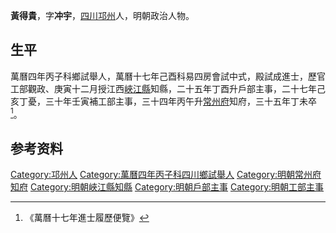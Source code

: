{{明清人物信息框
| 姓名 =黃得貴
| 圖片名稱=  
| 圖片大小 = 220px
| 圖片說明 =  
| 最高職務 = 常州府知府
| 國家 = 大明
| 爵位 =
| 籍貫 = [[四川|四川]][[邛州|邛州]]
| 字號 =  
| 諡號 = 
| 出生日期 = 嘉靖38年己未三月十二日（1559年4月19日）
| 出生地點 =
| 逝世日期 = 萬曆三十五年丁未〔1607年？月？日〕 
| 逝世地點 = 
| 墓葬 = 邛州西十里葫蘆灣<ref>「江南常州府知府黃得貴墓在州西十里葫蘆灣」《邛州志》</ref>
| 配偶 =  
| 親屬 = 曾祖黃鵬、祖黃琮〔舉人〕、父黃啟
| 出身 = 
*  出身
| 經歷 = 
| 著作 =  
*
*
*
}}
'''黃得貴'''{{BD|1559年|4月19日|1607年||}}，字'''冲宇'''，[[四川|四川]][[邛州|邛州]]人，明朝政治人物。

== 生平 ==
萬曆四年丙子科鄉試舉人，萬曆十七年己酉科易四房會試中式，殿試成進士，歷官工部觀政、庚寅十二月授江西[[峽江縣|峽江縣]]知縣，二十五年丁酉升戶部主事，二十七年己亥丁憂，三十年壬寅補工部主事，三十四年丙午升[[常州府|常州府]]知府，三十五年丁未卒<ref>《萬曆十七年進士履歷便覽》</ref>。

== 参考资料 ==
{{reflist}}

{{萬曆十七年己丑科殿試金榜}}

{{Authority control}}

{{DEFAULTSORT:}}
[[Category:邛州人|Category:邛州人]]
[[Category:萬曆四年丙子科四川鄉試舉人|Category:萬曆四年丙子科四川鄉試舉人]]
[[Category:明朝常州府知府|Category:明朝常州府知府]]
[[Category:明朝峽江縣知縣|Category:明朝峽江縣知縣]]
[[Category:明朝戶部主事|Category:明朝戶部主事]]
[[Category:明朝工部主事|Category:明朝工部主事]]


{{明朝人物小作品}}